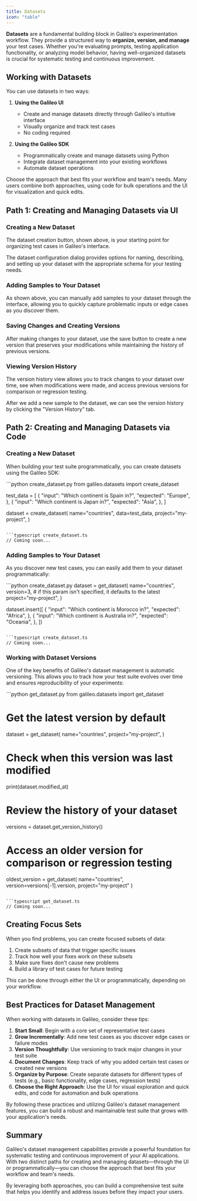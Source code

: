 ```yaml
---
title: Datasets
icon: "table"
---
```



**Datasets** are a fundamental building block in Galileo's experimentation workflow. They provide a structured way to **organize, version, and manage** your test cases. Whether you're evaluating prompts, testing application functionality, or analyzing model behavior, having well-organized datasets is crucial for systematic testing and continuous improvement.

## Working with Datasets

You can use datasets in two ways:

1. **Using the Galileo UI**
   - Create and manage datasets directly through Galileo's intuitive interface
   - Visually organize and track test cases
   - No coding required

2. **Using the Galileo SDK**
   - Programmatically create and manage datasets using Python
   - Integrate dataset management into your existing workflows
   - Automate dataset operations

Choose the approach that best fits your workflow and team's needs. Many users combine both approaches, using code for bulk operations and the UI for visualization and quick edits.

## Path 1: Creating and Managing Datasets via UI

### Creating a New Dataset

<Screenshot
  alt="Dataset creation button in the Galileo interface"
  imageUrl="/screenshots/dataset-create-button.png"
  caption="Creating a new dataset in Galileo's interface"
/>

The dataset creation button, shown above, is your starting point for organizing test cases in Galileo's interface.

<Screenshot
  alt="Dataset dialog showing configuration options"
  imageUrl="/screenshots/dataset-dialog.png"
  caption="Dataset configuration dialog"
/>

The dataset configuration dialog provides options for naming, describing, and setting up your dataset with the appropriate schema for your testing needs.

### Adding Samples to Your Dataset

<Screenshot
  alt="Manual sample creation in a dataset"
  imageUrl="/screenshots/dataset-manual-sample.png"
  caption="Adding manual samples to your dataset"
/>

As shown above, you can manually add samples to your dataset through the interface, allowing you to quickly capture problematic inputs or edge cases as you discover them.

### Saving Changes and Creating Versions

<Screenshot
  alt="Dataset save button interface"
  imageUrl="/screenshots/dataset-save-button.png"
  caption="Saving changes to your dataset"
/>

After making changes to your dataset, use the save button to create a new version that preserves your modifications while maintaining the history of previous versions.

### Viewing Version History
The version history view allows you to track changes to your dataset over time, see when modifications were made, and access previous versions for comparison or regression testing.

<Screenshot
  alt="Dataset versions view showing version history"
  imageUrl="/screenshots/dataset-versions.png"
  caption="Viewing version history of a dataset"
/>

After we add a new sample to the dataset, we can see the version history by clicking the "Version History" tab.

<Screenshot
  alt="Creating a new version of a dataset"
  imageUrl="/screenshots/dataset-versions-new-version.png"
  caption="Creating a new version of your dataset"
/>



## Path 2: Creating and Managing Datasets via Code

### Creating a New Dataset

When building your test suite programmatically, you can create datasets using the Galileo SDK:

<CodeGroup>
```python create_dataset.py
from galileo.datasets import create_dataset

test_data = [
    {
        "input": "Which continent is Spain in?",
        "expected": "Europe",
    },
    {
        "input": "Which continent is Japan in?",
        "expected": "Asia",
    },
]

dataset = create_dataset(
    name="countries", 
    data=test_data,
    project="my-project",
)
```

```typescript create_dataset.ts
// Coming soon...
```
</CodeGroup>

### Adding Samples to Your Dataset

As you discover new test cases, you can easily add them to your dataset programmatically:

<CodeGroup>
```python create_dataset.py
dataset = get_dataset(
    name="countries",
    version=3, # if this param isn't specified, it defaults to the latest
    project="my-project",
)

dataset.insert([
    {
        "input": "Which continent is Morocco in?",
        "expected": "Africa",
    },
    {
        "input": "Which continent is Australia in?",
        "expected": "Oceania",
    },
])
```

```typescript create_dataset.ts
// Coming soon...
```
</CodeGroup>

### Working with Dataset Versions

One of the key benefits of Galileo's dataset management is automatic versioning. This allows you to track how your test suite evolves over time and ensures reproducibility of your experiments:

<CodeGroup>
```python get_dataset.py
from galileo.datasets import get_dataset

# Get the latest version by default
dataset = get_dataset(
    name="countries",
    project="my-project",
)

# Check when this version was last modified
print(dataset.modified_at)

# Review the history of your dataset
versions = dataset.get_version_history()

# Access an older version for comparison or regression testing
oldest_version = get_dataset(
    name="countries",
    version=versions[-1].version,
    project="my-project"
)
```

```typescript get_dataset.ts
// Coming soon...
```
</CodeGroup>

## Creating Focus Sets

When you find problems, you can create focused subsets of data:

1. Create subsets of data that trigger specific issues
2. Track how well your fixes work on these subsets
3. Make sure fixes don't cause new problems
4. Build a library of test cases for future testing

This can be done through either the UI or programmatically, depending on your workflow.

## Best Practices for Dataset Management

When working with datasets in Galileo, consider these tips:

1. **Start Small**: Begin with a core set of representative test cases
2. **Grow Incrementally**: Add new test cases as you discover edge cases or failure modes
3. **Version Thoughtfully**: Use versioning to track major changes in your test suite
4. **Document Changes**: Keep track of why you added certain test cases or created new versions
5. **Organize by Purpose**: Create separate datasets for different types of tests (e.g., basic functionality, edge cases, regression tests)
6. **Choose the Right Approach**: Use the UI for visual exploration and quick edits, and code for automation and bulk operations

By following these practices and utilizing Galileo's dataset management features, you can build a robust and maintainable test suite that grows with your application's needs.

## Summary

Galileo's dataset management capabilities provide a powerful foundation for systematic testing and continuous improvement of your AI applications. With two distinct paths for creating and managing datasets—through the UI or programmatically—you can choose the approach that best fits your workflow and team's needs.

By leveraging both approaches, you can build a comprehensive test suite that helps you identify and address issues before they impact your users.

